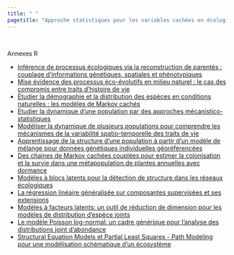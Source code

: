 ```yaml
---
title: " "
pagetitle: "Approche statistiques pour les variables cachées en écologie"
---
```


<br>

Annexes R

- [Inférence de processus écologiques via la reconstruction de parentés : couplage d’informations génétiques, spatiales et phénotypiques](klein.html)
- [Mise évidence des processus éco-évolutifs en milieu naturel : le cas des compromis entre traits d’histoire de vie](buoro.html)
- [Étudier la démographie et la distribution des espèces en conditions naturelles : les modèles de Markov cachés](gimenez.html)
- [Etudier la dynamique d’une population par des approches mécanistico-statistiques](bonnefon.html)
- [Modéliser la dynamique de plusieurs populations pour comprendre les mécanismes de la variabilité spatio-temporelle des traits de vie](rivot.html)
- [Apprentissage de la structure d'une population à partir d'un modèle de mélange pour données génétiques individuelles géoréférencées](guillot.html)
- [Des chaines de Markov cachées couplées pour estimer la colonisation et la survie dans une métapopulation de plantes annuelles avec dormance](cheptou.html)
- [Modèles à blocs latents pour la détection de structure dans les réseaux écologiques](aubert.html)
- [La régression linéaire généralisée sur composantes supervisées et ses extensions](mortier.html)
- [Modèles à facteurs latents: un outil de réduction de dimension pour les modèles de distribution d’espèce joints](bystrova.html)
- [Le modèle Poisson log-normal: un cadre générique pour l'analyse des distributions joint d'abondance](chiquet.html)
- [Structural Equation Models et Partial Least Squares - Path Modeling pour une modélisation schématique d'un écosystème](sancristobel.html)
